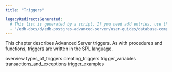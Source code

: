 ```yaml
---
title: "Triggers"

legacyRedirectsGenerated:
  # This list is generated by a script. If you need add entries, use the `legacyRedirects` key.
  - "/edb-docs/d/edb-postgres-advanced-server/user-guides/database-compatibility-for-oracle-developers-guide/10/Database_Compatibility_for_Oracle_Developers_Guide_10.1.083.html"
---
```


<div id="triggers" class="registered_link"></div>

This chapter describes Advanced Server triggers. As with procedures and functions, triggers are written in the SPL language.

<div class="toctree" maxdepth="3">

overview types_of_triggers creating_triggers trigger_variables transactions_and_exceptions trigger_examples

</div>
